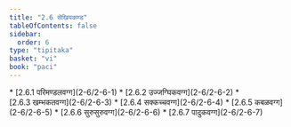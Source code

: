 ```yaml
---
title: "2.6 सेखियकण्ड"
tableOfContents: false
sidebar:
  order: 6
type: "tipitaka"
basket: "vi"
book: "paci"
---
```



<DynamicBreadcrumb />



<TableOfContents book="paci" section="2.6">
* [2.6.1 परिमण्डलवग्ग](2-6/2-6-1)
* [2.6.2 उज्जग्घिकवग्ग](2-6/2-6-2)
* [2.6.3 खम्भकतवग्ग](2-6/2-6-3)
* [2.6.4 सक्कच्चवग्ग](2-6/2-6-4)
* [2.6.5 कबळवग्ग](2-6/2-6-5)
* [2.6.6 सुरुसुरुवग्ग](2-6/2-6-6)
* [2.6.7 पादुकवग्ग](2-6/2-6-7)
</TableOfContents>